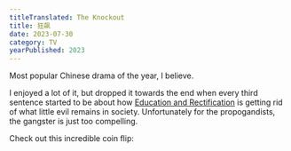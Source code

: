 ```yaml
---
titleTranslated: The Knockout
title: 狂飙
date: 2023-07-30
category: TV
yearPublished: 2023
---
```



Most popular Chinese drama of the year, I believe.

I enjoyed a lot of it, but dropped it towards the end when every third sentence started to be about how [Education and Rectification](https://www.thechinastory.org/xis-2021-political-legal-rectification-campaign/) is getting rid of what little evil remains in society. Unfortunately for the propogandists, the gangster is just too compelling.

Check out this incredible coin flip:

<Grid>
    <YouTube client:only="react" id="LnqQjV85BTk" title="The Knockout, coin flip" />
</Grid>
